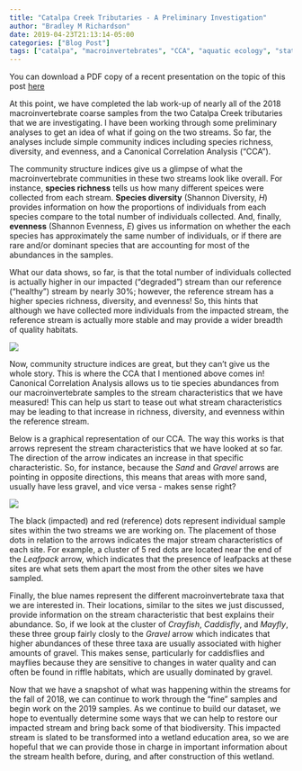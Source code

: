 ```yaml
---
title: "Catalpa Creek Tributaries - A Preliminary Investigation"
author: "Bradley M Richardson"
date: 2019-04-23T21:13:14-05:00
categories: ["Blog Post"]
tags: ["catalpa", "macroinvertebrates", "CCA", "aquatic ecology", "statistics"]
---
```


  You can download a PDF copy of a recent presentation on the topic of this post [here](/post/2019/files/Richardson_Bradley_SWCS.pdf)
  
  At this point, we have completed the lab work-up of nearly all of the 2018 macroinvertebrate coarse samples from the two Catalpa Creek tributaries that we are investigating. I have been working through some preliminary analyses to get an idea of what if going on the two streams. So far, the analyses include simple community indices including species richness, diversity, and evenness, and a Canonical Correlation Analysis ("CCA"). 
  
  The community structure indices give us a glimpse of what the macroinvertebrate communities in these two streams look like overall. For instance, **species richness** tells us how many different speices were collected from each stream. **Species diversity** (Shannon Diversity, _H_) provides information on how the proportions of individuals from each species compare to the total number of individuals collected. And, finally, **evenness** (Shannon Evenness, _E_) gives us information on whether the each species has approximately the same number of individuals, or if there are rare and/or dominant species that are accounting for most of the abundances in the samples.
  
  What our data shows, so far, is that the total number of individuals collected is actually higher in our impacted ("degraded") stream than our reference ("healthy") stream by nearly 30%; however, the reference stream has a higher species richness, diversity, and evenness! So, this hints that although we have collected more individuals from the impacted stream, the reference stream is actually more stable and may provide a wider breadth of quality habitats.

![](/post/2019/images/macroinvert-sample.png)

  Now, community structure indices are great, but they can't give us the whole story. This is where the CCA that I mentioned above comes in! Canonical Correlation Analysis allows us to tie species abundances from our macroinvertebrate samples to the stream characteristics that we have measured! This can help us start to tease out what stream characteristics may be leading to that increase in richness, diversity, and evenness within the reference stream.

  Below is a graphical representation of our CCA. The way this works is that arrows represent the stream characteristics that we have looked at so far. The direction of the arrow indicates an increase in that specific characteristic. So, for instance, because the _Sand_ and _Gravel_ arrows are pointing in opposite directions, this means that areas with more sand, usually have less gravel, and vice versa - makes sense right?

![](/post/2019/images/macroinvert-cca-april2019.png)

  The black (impacted) and red (reference) dots represent individual sample sites within the two streams we are working on. The placement of those dots in relation to the arrows indicates the major stream characteristics of each site. For example, a cluster of 5 red dots are located near the end of the _Leafpack_ arrow, which indicates that the presence of leafpacks at these sites are what sets them apart the most from the other sites we have sampled.

  Finally, the blue names represent the different macroinvertebrate taxa that we are interested in. Their locations, similar to the sites we just discussed, provide information on the stream characteristic that best explains their abundance. So, if we look at the cluster of _Crayfish_, _Caddisfly_, and _Mayfly_, these three group fairly closly to the _Gravel_ arrow which indicates that higher abundances of these three taxa are usually associated with higher amounts of gravel. This makes sense, particularly for caddisflies and mayflies because they are sensitive to changes in water quality and can often be found in riffle habitats, which are usually dominated by gravel.

  Now that we have a snapshot of what was happening within the streams for the fall of 2018, we can continue to work through the "fine" samples and begin work on the 2019 samples. As we continue to build our dataset, we hope to eventually determine some ways that we can help to restore our impacted stream and bring back some of that biodiversity. This impacted stream is slated to be transformed into a wetland education area, so we are hopeful that we can provide those in charge in important information about the stream health before, during, and after construction of this wetland.
  